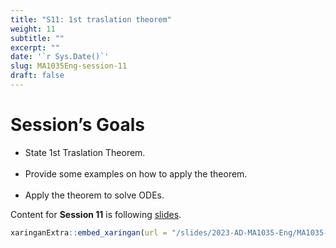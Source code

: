 ---
title: "S11: 1st traslation theorem"
weight: 11
subtitle: ""
excerpt: ""
date: '`r Sys.Date()`'
slug: MA1035Eng-session-11
draft: false
---

# Session's Goals

* State 1st Traslation Theorem. <br/><br/>
* Provide some examples on how to apply the theorem. <br/><br/>
* Apply the theorem to solve ODEs.

Content for **Session 11** is following [slides](/slides/2023-AD-MA1035-Eng/MA1035-sesion-11).

```{r embed-xaringan, echo=FALSE}
xaringanExtra::embed_xaringan(url = "/slides/2023-AD-MA1035-Eng/MA1035-sesion-11", ratio = "4:3")
```
